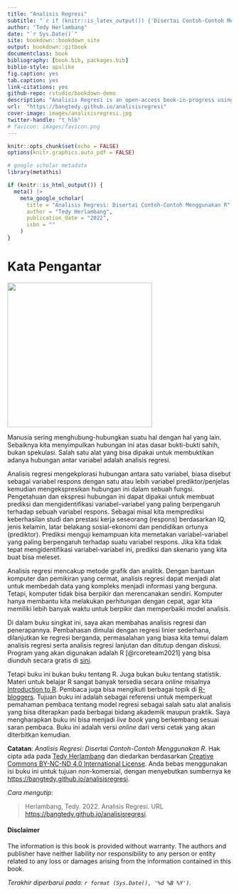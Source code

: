 ```yaml
---
title: "Analisis Regresi"
subtitle: "`r if (knitr::is_latex_output()) {'Disertai Contoh-Contoh Menggunakan R'} else {'Disertai Contoh-Contoh Menggunakan R'}`"
author: "Tedy Herlambang"
date: "`r Sys.Date()`"
site: bookdown::bookdown_site
output: bookdown::gitbook
documentclass: book
bibliography: [book.bib, packages.bib]
biblio-style: apalike
fig.caption: yes
tab.caption: yes
link-citations: yes
github-repo: rstudio/bookdown-demo
description: "Analisis Regresi is an open-access book-in-progress using bookdown package."
url:  "https://bangtedy.github.io/analisisregresi"
cover-image: images/analisisregresi.jpg
twitter-handle: "t_hlb"
# favicon: images/favicon.png
---
```


<!-- R global options: R chunk images display without code (no echo); show PDF image over JPG/PNG when available in PDF output -->

```r
knitr::opts_chunk$set(echo = FALSE)
options(knitr.graphics.auto_pdf = FALSE)
```

```r
# google scholar metadata
library(metathis)

if (knitr::is_html_output()) {
  meta() |> 
    meta_google_scholar(
      title = "Analisis Regresi: Disertai Contoh-Contoh Menggunakan R",
      author = "Tedy Herlambang",
      publication_date = "2022",
      isbn = ""
    ) 
}
```

# Kata Pengantar {.unnumbered}

![](images/analisisregresi.jpg){width="325"} 

Manusia sering menghubung-hubungkan suatu hal dengan hal yang lain. Sebaiknya kita menyimpulkan hubungan ini atas dasar bukti-bukti sahih, bukan  spekulasi. Salah satu alat yang bisa dipakai untuk membuktikan adanya hubungan antar variabel adalah analisis regresi.

Analisis regresi mengekplorasi hubungan antara satu variabel, biasa disebut sebagai variabel respons dengan satu atau lebih variabel prediktor/penjelas kemudian mengekspresikan hubungan ini dalam sebuah fungsi. Pengetahuan dan ekspresi hubungan ini dapat dipakai untuk membuat prediksi dan mengidentifikasi variabel-variabel yang paling berpengaruh terhadap sebuah variabel respons. Sebagai misal kita memprediksi keberhasilan studi dan prestasi kerja seseorang (respons) berdasarkan IQ, jenis kelamin, latar belakang sosial-ekonomi dan pendidikan ortunya (prediktor). Prediksi menguji kemampuan kita memetakan variabel-variabel yang paling berpengaruh terhadap suatu variabel respons. Jika kita tidak tepat mengidentifikasi variabel-variabel ini, prediksi dan skenario yang kita buat bisa meleset.

Analisis regresi mencakup metode grafik dan analitik. Dengan bantuan komputer dan pemikiran yang cermat, analisis regresi dapat menjadi alat untuk membedah data yang kompleks menjadi informasi yang berguna. Tetapi, komputer tidak bisa berpikir dan merencanakan sendiri. Komputer hanya membantu kita melakukan perhitungan dengan cepat, agar kita memiliki lebih banyak waktu untuk berpikir dan memperbaiki model analisis.

Di dalam buku singkat ini, saya akan membahas analisis regresi dan penerapannya. Pembahasan dimulai dengan regresi linier sederhana, dilanjutkan ke regresi berganda, permasalahan yang biasa kita temui dalam analisis regresi serta analisis regresi lanjutan dan ditutup dengan diskusi. Program yang akan digunakan adalah R [@rcoreteam2021] yang bisa diunduh secara gratis di [sini](https://www.r-project.org/).

Tetapi buku ini bukan buku tentang R. Juga bukan buku tentang statistik. Materi untuk belajar R sangat banyak tersedia secara *online* misalnya [Introduction to R](https://cran.r-project.org/doc/manuals/r-devel/R-intro.html). Pembaca juga bisa mengikuti berbagai topik di [R-bloggers](https://www.r-bloggers.com/). Tujuan buku ini adalah sebagai referensi untuk memperkuat pemahaman pembaca tentang model regresi sebagai salah satu alat analisis yang bisa diterapkan pada berbagai bidang akademik maupun praktik. Saya mengharapkan buku ini bisa menjadi *live book* yang berkembang sesuai saran pembaca. Buku ini adalah versi *online* dari versi cetak yang akan diterbitkan kemudian.

::: {.rmdnote}
**Catatan**: *Analisis Regresi: Disertai Contoh-Contoh Menggunakan R*. Hak cipta ada pada <a href="https://bangtedy.github.io/analisisregresi">Tedy Herlambang</a> dan diedarkan berdasarkan <a rel="license" href="http://creativecommons.org/licenses/by-nc-nd/4.0/">Creative Commons BY-NC-ND 4.0 International License</a>. Anda bebas menggunakan isi buku ini untuk tujuan non-komersial, dengan menyebutkan sumbernya ke <a href="https://bangtedy.github.io/analisisregresi">https://bangtedy.github.io/analisisregresi</a>.

:::

*Cara mengutip*:

> Herlambang, Tedy. 2022. Analisis Regresi. URL <https://bangtedy.github.io/analisisregresi>.

#### Disclaimer {.unnumbered}

The information is this book is provided without warranty. The authors and publisher have neither liability nor responsibility to any person or entity related to any loss or damages arising from the information contained in this book.

*Terakhir diperbarui pada: `r format (Sys.Date(), '%d %B %Y')`*.
